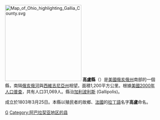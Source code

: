 [[File:Map_of_Ohio_highlighting_Gallia_County.svg|250px]]
'''高盧縣'''（{{lang-en|Gallia County}}）是[[美國|美國]][[俄亥俄州|俄亥俄州]]南部的一個縣，南隔[[俄亥俄河|俄亥俄河]]與[[西維吉尼亞州|西維吉尼亞州]]相望。面積1,200平方公里。根據[[美國2000年人口普查|美國2000年人口普查]]，共有人口31,069人。縣治[[加利波利斯|加利波利斯]] (Gallipolis)。

成立於1803年3月25日。本縣以殖民者的故鄉、[[法國|法國]]的[[拉丁語|拉丁語]]名字'''高盧'''命名。
{{ohio-stub}}

[[Category:俄亥俄州行政區劃|G]]
[[Category:阿巴拉契亚地区的县|Category:阿巴拉契亚地区的县]]